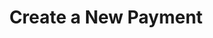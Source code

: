 ---
title: Create a New Payment
slug: /create-new-payment
description: Learn how to create a new payment.
---